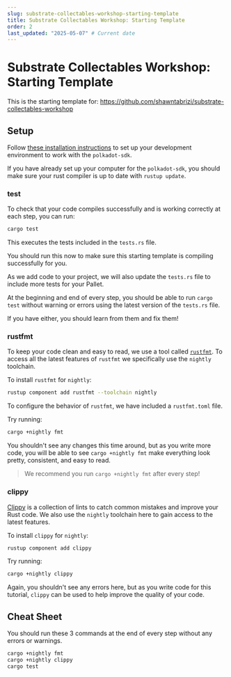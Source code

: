 ```yaml
---
slug: substrate-collectables-workshop-starting-template
title: Substrate Collectables Workshop: Starting Template
order: 2
last_updated: "2025-05-07" # Current date
---
```


# Substrate Collectables Workshop: Starting Template

This is the starting template for: https://github.com/shawntabrizi/substrate-collectables-workshop

## Setup

Follow [these installation instructions](https://docs.substrate.io/install/) to set up your development environment to work with the `polkadot-sdk`.

If you have already set up your computer for the `polkadot-sdk`, you should make sure your rust compiler is up to date with `rustup update`.

### test

To check that your code compiles successfully and is working correctly at each step, you can run:

```bash
cargo test
```

This executes the tests included in the `tests.rs` file.

You should run this now to make sure this starting template is compiling successfully for you.

As we add code to your project, we will also update the `tests.rs` file to include more tests for your Pallet.

At the beginning and end of every step, you should be able to run `cargo test` without warning or errors using the latest version of the `tests.rs` file.

If you have either, you should learn from them and fix them!

### rustfmt

To keep your code clean and easy to read, we use a tool called [`rustfmt`](https://github.com/rust-lang/rustfmt). To access all the latest features of `rustfmt` we specifically use the `nightly` toolchain.

To install `rustfmt` for `nightly`:

```bash
rustup component add rustfmt --toolchain nightly
```

To configure the behavior of `rustfmt`, we have included a `rustfmt.toml` file.

Try running:

```bash
cargo +nightly fmt
```

You shouldn't see any changes this time around, but as you write more code, you will be able to see `cargo +nightly fmt` make everything look pretty, consistent, and easy to read.

> We recommend you run `cargo +nightly fmt` after every step!

### clippy

[Clippy](https://github.com/rust-lang/rust-clippy) is a collection of lints to catch common mistakes and improve your Rust code. We also use the `nightly` toolchain here to gain access to the latest features.

To install `clippy` for `nightly`:

```bash
rustup component add clippy
```

Try running:

```bash
cargo +nightly clippy
```

Again, you shouldn't see any errors here, but as you write code for this tutorial, `clippy` can be used to help improve the quality of your code.

## Cheat Sheet

You should run these 3 commands at the end of every step without any errors or warnings.

```bash
cargo +nightly fmt
cargo +nightly clippy
cargo test
```
